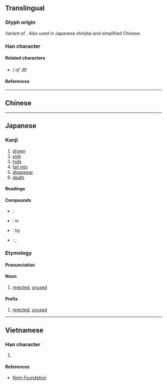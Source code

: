 {{also|沒}}
{{character info/new}}
==Translingual==
{{stroke order|strokes=7}}
{{stroke order|type=animate}}
{{ja-forms|没|没|[[沒]]}}

===Glyph origin===
Variant of {{l|mul|沒}}. Also used in Japanese shinjitai and simplified Chinese.

===Han character===
{{Han char|rn=85|rad=水|as=04|sn=7|four=|canj=EHNE|ids=⿰氵殳}}

====Related characters====
* {{l|mul|[[沒]]}} ''({{w|Traditional Chinese|Traditional form}} of 没)''

====References====
{{Han ref|kx=0612.121|dkj=17233|dj=1005.150|hdz=31570.070|uh=6CA1}}

----

==Chinese==
{{zh-see|沒|sv}}

----

==Japanese==

===Kanji===
{{ja-kanji|grade=c|rs=水04}} <!-- 沒 not listed as kyūjitai form in Jōyō Kanji 2010 -->

# [[drown]]
# [[sink]]
# [[hide]]
# [[fall into]]
# [[disappear]]
# [[death]]

====Readings====
{{ja-readings
|goon=もつ
|kanon=ぼつ
|kun=しず-む, おぼ-れる, し-ぬ, い-る, ぼっ-する
}}

====Compounds====
* {{ja-r|死没|しぼつ}}: {{l|en|death}}
* {{ja-r|戦没|せんぼつ}}: {{l|en|death}} in {{l|en|battle}}
* {{ja-r|病没|びょうぼつ}}: {{l|en|death}} by {{l|en|illness}}
* {{ja-r|没収|ぼっしゅう}}: {{l|en|confiscation}}; {{l|en|forfeiture}}

===Etymology===
{{ja-kanjitab|ぼつ|yomi=o}}

====Pronunciation====
{{ja-pron|ぼつ|yomi=o|acc=1|acc_ref=DJR}}

====Noun====
{{ja-noun|ぼつ|ボツ|hhira=ぼつ}}

# [[rejected]], [[unused]]
#: {{ja-usex|[[原稿]]を'''没'''に[[する]]|げんこう を '''ぼつ''' に する|to reject a manuscript|lit=to make a manuscript '''rejected'''}}

====Prefix====
{{ja-pos|prefix|ぼつ|hhira=ぼつ}}

# [[rejected]], [[unused]]
#: {{ja-usex|'''没'''[[タイトル]][[案]]|'''ぼつ'''-タイトル-あん|'''rejected''' ideas for titles}}

----

==Vietnamese==

===Han character===
{{vi-hantu|[[mốt]], [[một]]|rs=水04}}

# {{defn|lang=vi|sort=水04}}

====References====
* [http://nomfoundation.org/common/nom_details.php?codepoint=6CA1 Nom Foundation]